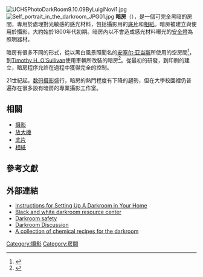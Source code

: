 {{distinguish|黑屋 (通信)}}
[[File:UCHSPhotoDarkRoom9.10.09ByLuigiNovi1.jpg|thumb]]
[[File:Self_portrait_in_the_darkroom_JPG01.jpg|thumb]]
'''暗房'''（{{lang-en|darkroom}}），是一個可完全黑暗的房間，專用於處理對光敏感的感光材料，包括攝影用的[[底片|底片]]和[[相紙|相紙]]。暗房被建立與使用於攝影，大約始於1800年代初期。暗房內以不會造成感光材料曝光的[[暗房安全燈|安全燈]]為照明器材。

暗房有很多不同的形式，從以黑白風景照聞名的[[安塞尔·亚当斯|安塞尔·亚当斯]]所使用的空房間<ref>{{Cite web |url=http://www.danmassey.co.uk/darkroom/Darkroom_layout_and_equipment.htm |title=Black and White Photography - Darkroom Layout & Equipment |access-date=2010-04-11 |archive-url=https://web.archive.org/web/20110828111026/http://www.danmassey.co.uk/darkroom/Darkroom_layout_and_equipment.htm |archive-date=2011-08-28 |dead-url=yes }}</ref>，到[[Timothy_H._O'Sullivan|Timothy H. O'Sullivan]]使用車輛所改裝的暗房<ref>{{Cite web |url=http://xroads.virginia.edu/~MA99/paul/tim/forhistory.html |title=存档副本 |access-date=2010-04-11 |archive-url=https://web.archive.org/web/20110605094314/http://xroads.virginia.edu/~MA99/paul/tim/forhistory.html |archive-date=2011-06-05 |dead-url=yes }}</ref>。從最初的研發，到印刷的建立，暗房程序允許在過程中獲得完全的控制。 

21世紀起，[[数码摄影|数码摄影]]盛行，暗房的熱門程度有下降的趨勢，但在大學校園裡仍普遍存在很多設有暗房的專業攝影工作室。

==相關==
*[[摄影|摄影]]
*[[放大機|放大機]]
*[[底片|底片]]
*[[相紙|相紙]]

==參考文獻==
<div class="references-small">
<references></references>
</div>

==外部連結==
{{Commonscat|Darkrooms}}
* [http://www.pedestrianx.com/darkroom Instructions for Setting Up A Darkroom in Your Home] {{Wayback|url=http://www.pedestrianx.com/darkroom |date=20100407075150 }}
* [http://www.photogs.com/bwworld/bwresources.html Black and white darkroom resource center] {{Wayback|url=http://www.photogs.com/bwworld/bwresources.html |date=20100425061742 }}
* [http://www.subclub.org/darkroom/safety.htm Darkroom safety] {{Wayback|url=http://www.subclub.org/darkroom/safety.htm |date=20100412121902 }}
* [https://web.archive.org/web/20170421001658/http://darkroomforums.com/ Darkroom Discussion]
* [https://web.archive.org/web/20110715082100/http://www.photocrack.com/photovergne_wiki/ A collection of chemical recipes for the darkroom]
{{Photography}}{{Photo-stub}}
[[Category:摄影|Category:摄影]]
[[Category:房間|Category:房間]]